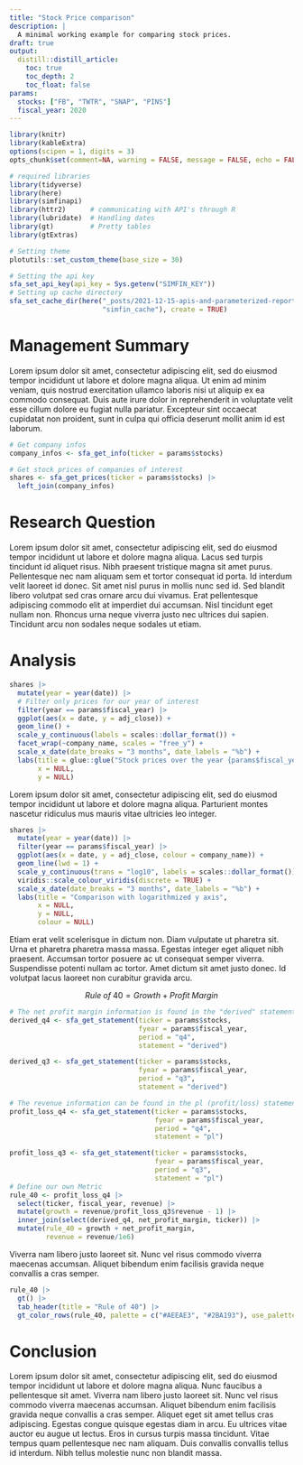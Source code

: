 ```yaml
---
title: "Stock Price comparison"
description: | 
  A minimal working example for comparing stock prices.
draft: true
output:
  distill::distill_article:
    toc: true
    toc_depth: 2
    toc_float: false
params:
  stocks: ["FB", "TWTR", "SNAP", "PINS"]
  fiscal_year: 2020
---
```




```r
library(knitr)
library(kableExtra)
options(scipen = 1, digits = 3)
opts_chunk$set(comment=NA, warning = FALSE, message = FALSE, echo = FALSE)

```


```r
# required libraries
library(tidyverse) 
library(here)
library(simfinapi)
library(httr2)      # communicating with API's through R
library(lubridate)  # Handling dates
library(gt)         # Pretty tables
library(gtExtras)

# Setting theme
plotutils::set_custom_theme(base_size = 30)

# Setting the api key
sfa_set_api_key(api_key = Sys.getenv("SIMFIN_KEY"))
# Setting up cache directory
sfa_set_cache_dir(here("_posts/2021-12-15-apis-and-parameterized-reports", 
                       "simfin_cache"), create = TRUE)
```

# Management Summary

Lorem ipsum dolor sit amet, consectetur adipiscing elit, sed do eiusmod tempor incididunt ut labore et dolore magna aliqua. Ut enim ad minim veniam, quis nostrud exercitation ullamco laboris nisi ut aliquip ex ea commodo consequat. Duis aute irure dolor in reprehenderit in voluptate velit esse cillum dolore eu fugiat nulla pariatur. Excepteur sint occaecat cupidatat non proident, sunt in culpa qui officia deserunt mollit anim id est laborum.

```r
# Get company infos
company_infos <- sfa_get_info(ticker = params$stocks)

# Get stock prices of companies of interest
shares <- sfa_get_prices(ticker = params$stocks) |> 
  left_join(company_infos)
```

# Research Question

Lorem ipsum dolor sit amet, consectetur adipiscing elit, sed do eiusmod tempor incididunt ut labore et dolore magna aliqua. Lacus sed turpis tincidunt id aliquet risus. Nibh praesent tristique magna sit amet purus. Pellentesque nec nam aliquam sem et tortor consequat id porta. Id interdum velit laoreet id donec. Sit amet nisl purus in mollis nunc sed id. Sed blandit libero volutpat sed cras ornare arcu dui vivamus. Erat pellentesque adipiscing commodo elit at imperdiet dui accumsan. Nisl tincidunt eget nullam non. Rhoncus urna neque viverra justo nec ultrices dui sapien. Tincidunt arcu non sodales neque sodales ut etiam.

# Analysis

```r
shares |> 
  mutate(year = year(date)) |> 
  # Filter only prices for our year of interest
  filter(year == params$fiscal_year) |> 
  ggplot(aes(x = date, y = adj_close)) +
  geom_line() +
  scale_y_continuous(labels = scales::dollar_format()) +
  facet_wrap(~company_name, scales = "free_y") +
  scale_x_date(date_breaks = "3 months", date_labels = "%b") +
  labs(title = glue::glue("Stock prices over the year {params$fiscal_year}"),
       x = NULL,
       y = NULL)
```

Lorem ipsum dolor sit amet, consectetur adipiscing elit, sed do eiusmod tempor incididunt ut labore et dolore magna aliqua. Parturient montes nascetur ridiculus mus mauris vitae ultricies leo integer. 


```r
shares |>  
  mutate(year = year(date)) |>  
  filter(year == params$fiscal_year) |> 
  ggplot(aes(x = date, y = adj_close, colour = company_name)) +
  geom_line(lwd = 1) +
  scale_y_continuous(trans = "log10", labels = scales::dollar_format()) +
  viridis::scale_colour_viridis(discrete = TRUE) +
  scale_x_date(date_breaks = "3 months", date_labels = "%b") +
  labs(title = "Comparison with logarithmized y axis",
       x = NULL,
       y = NULL,
       colour = NULL) 
```

Etiam erat velit scelerisque in dictum non. Diam vulputate ut pharetra sit. Urna et pharetra pharetra massa massa. Egestas integer eget aliquet nibh praesent. Accumsan tortor posuere ac ut consequat semper viverra. Suspendisse potenti nullam ac tortor. Amet dictum sit amet justo donec. Id volutpat lacus laoreet non curabitur gravida arcu.


$$
Rule\; of\; 40 = Growth + Profit\; Margin
$$


```r
# The net profit margin information is found in the "derived" statement
derived_q4 <- sfa_get_statement(ticker = params$stocks,
                                fyear = params$fiscal_year,
                                period = "q4",
                                statement = "derived")

derived_q3 <- sfa_get_statement(ticker = params$stocks,
                                fyear = params$fiscal_year,
                                period = "q3",
                                statement = "derived")

# The revenue information can be found in the pl (profit/loss) statement
profit_loss_q4 <- sfa_get_statement(ticker = params$stocks,
                                    fyear = params$fiscal_year,
                                    period = "q4",
                                    statement = "pl")

profit_loss_q3 <- sfa_get_statement(ticker = params$stocks,
                                    fyear = params$fiscal_year,
                                    period = "q3",
                                    statement = "pl")
# Define our own Metric
rule_40 <- profit_loss_q4 |> 
  select(ticker, fiscal_year, revenue) |> 
  mutate(growth = revenue/profit_loss_q3$revenue - 1) |> 
  inner_join(select(derived_q4, net_profit_margin, ticker)) |> 
  mutate(rule_40 = growth + net_profit_margin,
         revenue = revenue/1e6)
```

Viverra nam libero justo laoreet sit. Nunc vel risus commodo viverra maecenas accumsan. Aliquet bibendum enim facilisis gravida neque convallis a cras semper. 

```r
rule_40 |> 
  gt() |> 
  tab_header(title = "Rule of 40") |> 
  gt_color_rows(rule_40, palette = c("#AEEAE3", "#2BA193"), use_paletteer = FALSE)
```

# Conclusion

Lorem ipsum dolor sit amet, consectetur adipiscing elit, sed do eiusmod tempor incididunt ut labore et dolore magna aliqua. Nunc faucibus a pellentesque sit amet. Viverra nam libero justo laoreet sit. Nunc vel risus commodo viverra maecenas accumsan. Aliquet bibendum enim facilisis gravida neque convallis a cras semper. Aliquet eget sit amet tellus cras adipiscing. Egestas congue quisque egestas diam in arcu. Eu ultrices vitae auctor eu augue ut lectus. Eros in cursus turpis massa tincidunt. Vitae tempus quam pellentesque nec nam aliquam. Duis convallis convallis tellus id interdum. Nibh tellus molestie nunc non blandit massa.




